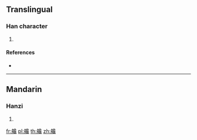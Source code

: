 {{character info/new}}
==Translingual==

===Han character===
{{Han char|rn=137|rad=舟|as=17|sn=23|four=27413|canj=HYNRI}}

# {{defn|Han|sort=舟17}}

====References====
* {{Han ref|kx=1013.160|dkj=30587|dj=1472.090|hdz=53070.090|uh=826C|ud=33388|bh=F7EF|bd=63471}}

----

==Mandarin==

===Hanzi===
{{cmn-hanzi|pin=[[chán]] ([[chan2]]), [[gěn]] ([[gen3]]), [[hén]] ([[hen2]])|wg=ch'an<sup>2</sup>, ken<sup>3</sup>, hen<sup>2</sup>}}

# {{defn|lang=cmn|sort=舟17}}

[[fr:艬]]
[[pl:艬]]
[[th:艬]]
[[zh:艬]]